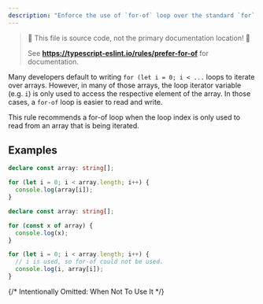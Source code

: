 ```yaml
---
description: "Enforce the use of `for-of` loop over the standard `for` loop where possible."
---
```



> 🛑 This file is source code, not the primary documentation location! 🛑
>
> See **https://typescript-eslint.io/rules/prefer-for-of** for documentation.

Many developers default to writing `for (let i = 0; i < ...` loops to iterate over arrays.
However, in many of those arrays, the loop iterator variable (e.g. `i`) is only used to access the respective element of the array.
In those cases, a `for-of` loop is easier to read and write.

This rule recommends a for-of loop when the loop index is only used to read from an array that is being iterated.

## Examples

<Tabs>
<TabItem value="❌ Incorrect">

```ts
declare const array: string[];

for (let i = 0; i < array.length; i++) {
  console.log(array[i]);
}
```

</TabItem>
<TabItem value="✅ Correct">

```ts
declare const array: string[];

for (const x of array) {
  console.log(x);
}

for (let i = 0; i < array.length; i++) {
  // i is used, so for-of could not be used.
  console.log(i, array[i]);
}
```

</TabItem>
</Tabs>

{/* Intentionally Omitted: When Not To Use It */}
